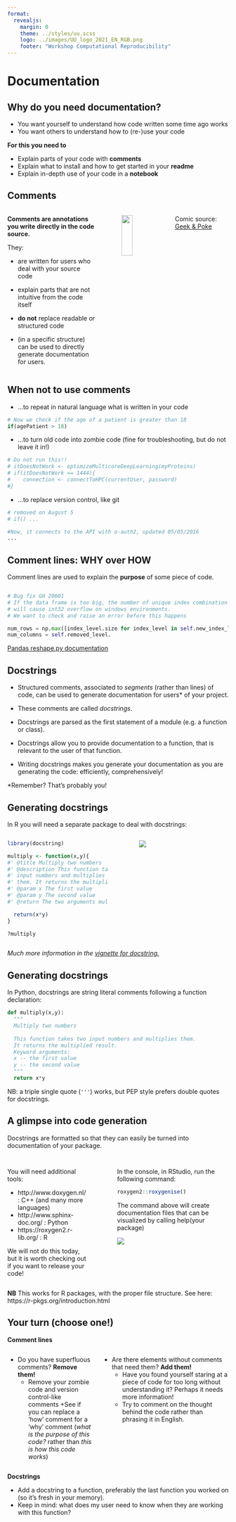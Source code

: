 ```yaml
--- 
format: 
  revealjs:
    margin: 0
    theme: ../styles/uu.scss
    logo: ../images/UU_logo_2021_EN_RGB.png
    footer: "Workshop Computational Reproducibility"
---
```



# Documentation {data-background-color="#FFCD00"}

## Why do you need documentation?
::: {.theme-section}
:::

- You want yourself to understand how code written some time ago works
- You want others to understand how to (re-)use your code

**For this you need to**

- Explain parts of your code with __comments__
- Explain what to install and how to get started in your __readme__
- Explain in-depth use of your code in a __notebook__

## Comments
::: {.theme-section}
:::: {.columns}
::: {.column width="60%"}

**Comments are annotations you write directly in the code source.**

They:

- are written for users who deal with your source code

- explain parts that are not intuitive from the code itself

- **do not** replace readable or structured code

- (in a specific structure) can be used to directly generate documentation for users.
:::

::: {.column width="5%"}
:::

::: {.column width="30%"}
![](../images/comments.jpeg){height="50%"}
:::

::: footer
Comic source: [Geek & Poke](https://geekandpoke.typepad.com/geekandpoke/2011/06/code-commenting-made-easy.html)
:::
::::
:::

## When **not** to use comments

::: {.theme-section}

- ...to repeat in natural language what is written in your code

```r
# Now we check if the age of a patient is greater than 18
if(agePatient > 18)

```

- ...to turn old code into zombie code (fine for troubleshooting, but do not leave it in!)

```r
# Do not run this!!
# itDoesNotWork <- optimizeMulticoreDeepLearning(myProteins)
# if(itDoesNotWork == 1444){
#    connection <- connectToHPC(currentUser, password)
#}
```

- ...to replace version control, like git

```r
# removed on August 5
# if() ...

#Now, it connects to the API with o-auth2, updated 05/05/2016
...
```

:::

## Comment lines: WHY over HOW

::: {.theme-section}


Comment lines are used to explain the **purpose** of some piece of code.

::: {style="text-align: left; margin-top: 2em"}
:::

```python
# Bug fix GH 20601
# If the data frame is too big, the number of unique index combination
# will cause int32 overflow on windows environments.
# We want to check and raise an error before this happens

num_rows = np.max([index_level.size for index_level in self.new_index_levels])
num_columns = self.removed_level.
```

:::footer
[Pandas reshape.py documentation](https://github.com/pandas-dev/pandas/blob/main/pandas/core/reshape/reshape.py)
:::

:::

## Docstrings
::: {.theme-section}

- Structured comments, associated to *segments* (rather than lines) of code, can be used to generate documentation for users*  of your project.

- These comments are called *docstrings*.

- Docstrings are parsed as the first statement of a module (e.g. a function or class).

- Docstrings allow you to provide documentation to a function, that is relevant to the user of that function.

- Writing docstrings makes you generate your documentation as you are generating the code: efficiently, comprehensively!


:::footer
\*Remember? That's probably you!
:::

:::

## Generating docstrings

::: {.theme-section}


In R you will need a separate package to deal with docstrings:

:::: {.columns}
::: {.column width="45%"}
::: {style="text-align: left; margin-top: 1em"}

```r
library(docstring)

multiply <- function(x,y){
#' @title Multiply two numbers
#' @description This function takes two
#' input numbers and multiplies
#' them. It returns the multiplied result.
#' @param x The first value
#' @param y The second value
#' @return The two arguments multiplied.

  return(x*y)
}

?multiply
```
:::
:::
::: {.column width="5%"}
:::

::: {.column width="40%"}
::: {style="text-align: left; margin-top: 1em"}
![](../images/screenshots/r_documentation.png)
:::
:::
::::

:::footer
*Much more information in the [vignette for docstring.](https://cran.r-project.org/web/packages/docstring/vignettes/docstring_intro.html)*
:::

:::

## Generating docstrings

::: {.theme-section}

In Python, docstrings are string literal comments following a function declaration:


```python
def multiply(x,y):
  """
  Multiply two numbers
  
  This function takes two input numbers and multiplies them.
  It returns the multiplied result.
  Keyword arguments:
  x -- the first value
  y -- the second value
  """
  return x*y
```

NB: a triple single quote (`'''`) works, but PEP style prefers double quotes for docstrings.

:::

## A glimpse into code generation

::: {.theme-section}

Docstrings are formatted so that they can easily be turned into documentation of your package.

:::: {.columns}
::: {.column width="40%"}
::: {style="text-align: left; margin-top: 2em"}
You will need additional tools:

  * http://www.doxygen.nl/ : C++ (and many more languages)
  * http://www.sphinx-doc.org/ : Python
  * https://roxygen2.r-lib.org/ : R

We will not do this today, but it is worth checking out if you want to release your code!

:::
:::
::: {.column width="5%"}
:::
::: {.column width="55%"}
::: {style="text-align: left; margin-top: 2em"}
In the console, in RStudio, run the following command:

```R
roxygen2::roxygenise()
```

::: {style="text-align: left; margin-top: 1em"}
:::

The command above will create documentation files that can be visualized by calling help(your package)

::: {style="text-align: left; margin-top: 1em"}
:::

![](../images/screenshots/document_roxygen_r_help.PNG){width=50%%}
:::
:::
::::

:::

:::footer
__NB__ This works for R packages, with the proper file structure. See here: https://r-pkgs.org/introduction.html
:::

## Your turn (choose one!)
::: {.theme-section}

**Comment lines**

:::: {.columns}
::: {.column width="40%"}
::: {style="text-align: left; margin-top: 0.5em"}

- Do you have superfluous comments? **Remove them!**
   + Remove your zombie code and version control-like comments
   +See if you can replace a 'how' comment for a 'why' comment (_what is the purpose of this code?_ rather than _this is how this code works_)
:::
:::

::: {.column width="60%"}
::: {style="text-align: left; margin-top: 0.5em"}
- Are there elements without comments that need them? **Add them!**
  + Have you found yourself staring at a piece of code for too long without understanding it? Perhaps it needs more information!
  + Try to comment on the thought behind the code rather than phrasing it in English.
:::
:::
::::

**Docstrings**

- Add a docstring to a function, preferably the last function you worked on (so it's fresh in your memory).
- Keep in mind: what does my user need to know when they are working with this function?

:::

